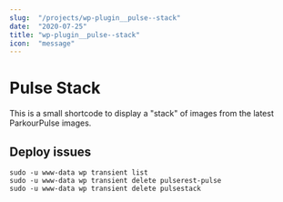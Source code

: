 ```yaml
---
slug:  "/projects/wp-plugin__pulse--stack"
date:  "2020-07-25"
title: "wp-plugin__pulse--stack"
icon:  "message"
---
```


# Pulse Stack

This is a small shortcode to display a "stack" of images from the latest ParkourPulse images.

## Deploy issues

```
sudo -u www-data wp transient list
sudo -u www-data wp transient delete pulserest-pulse
sudo -u www-data wp transient delete pulsestack
```